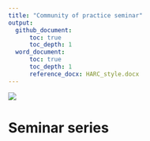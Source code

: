 ```yaml
---
title: "Community of practice seminar"
output:
  github_document:
      toc: true
      toc_depth: 1
  word_document:
      toc: true
      toc_depth: 1
      reference_docx: HARC_style.docx
---
```


![](htsa_logo_crop.png)\


# Seminar series